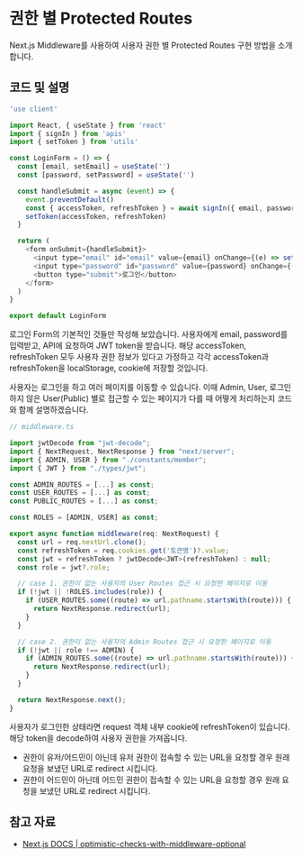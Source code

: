 # 권한 별 Protected Routes

Next.js Middleware를 사용하여 사용자 권한 별 Protected Routes 구현 방법을 소개합니다.

## 코드 및 설명

```javascript
'use client'

import React, { useState } from 'react'
import { signIn } from 'apis'
import { setToken } from 'utils'

const LoginForm = () => {
  const [email, setEmail] = useState('')
  const [password, setPassword] = useState('')

  const handleSubmit = async (event) => {
    event.preventDefault()
    const { accessToken, refreshToken } = await signIn({ email, password })
    setToken(accessToken, refreshToken)
  }

  return (
    <form onSubmit={handleSubmit}>
      <input type="email" id="email" value={email} onChange={(e) => setEmail(e.target.value)} />
      <input type="password" id="password" value={password} onChange={(e) => setPassword(e.target.value)} />
      <button type="submit">로그인</button>
    </form>
  )
}

export default LoginForm
```

로그인 Form의 기본적인 것들만 작성해 보았습니다. 사용자에게 email, password를 입력받고, API에 요청하여 JWT token을 받습니다. 해당 accessToken, refreshToken 모두 사용자 권한 정보가 있다고 가정하고 각각 accessToken과 refreshToken을 localStorage, cookie에 저장할 것입니다.

사용자는 로그인을 하고 여러 페이지를 이동할 수 있습니다. 이때 Admin, User, 로그인하지 않은 User(Public) 별로 접근할 수 있는 페이지가 다를 때 어떻게 처리하는지 코드와 함께 설명하겠습니다.

```javascript
// middleware.ts

import jwtDecode from "jwt-decode";
import { NextRequest, NextResponse } from "next/server";
import { ADMIN, USER } from "./constants/member";
import { JWT } from "./types/jwt";

const ADMIN_ROUTES = [...] as const;
const USER_ROUTES = [...] as const;
const PUBLIC_ROUTES = [...] as const;

const ROLES = [ADMIN, USER] as const;

export async function middleware(req: NextRequest) {
  const url = req.nextUrl.clone();
  const refreshToken = req.cookies.get('토큰명')?.value;
  const jwt = refreshToken ? jwtDecode<JWT>(refreshToken) : null;
  const role = jwt?.role;

  // case 1. 권한이 없는 사용자의 User Routes 접근 시 요청한 페이지로 이동
  if (!jwt || !ROLES.includes(role)) {
    if (USER_ROUTES.some((route) => url.pathname.startsWith(route))) {
      return NextResponse.redirect(url);
    }
  }

  // case 2. 권한이 없는 사용자의 Admin Routes 접근 시 요청한 페이지로 이동
  if (!jwt || role !== ADMIN) {
    if (ADMIN_ROUTES.some((route) => url.pathname.startsWith(route))) {
      return NextResponse.redirect(url);
    }
  }

  return NextResponse.next();
}
```

사용자가 로그인한 상태라면 request 객체 내부 cookie에 refreshToken이 있습니다. 해당 token을 decode하여 사용자 권한을 가져옵니다.

- 권한이 유저/어드민이 아닌데 유저 권한이 접속할 수 있는 URL을 요청할 경우 원래 요청을 보냈던 URL로 redirect 시킵니다.
- 권한이 어드민이 아닌데 어드민 권한이 접속할 수 있는 URL을 요청할 경우 원래 요청을 보냈던 URL로 redirect 시킵니다.

## 참고 자료

- [Next.js DOCS | optimistic-checks-with-middleware-optional](https://nextjs.org/docs/app/building-your-application/routing/middleware)
